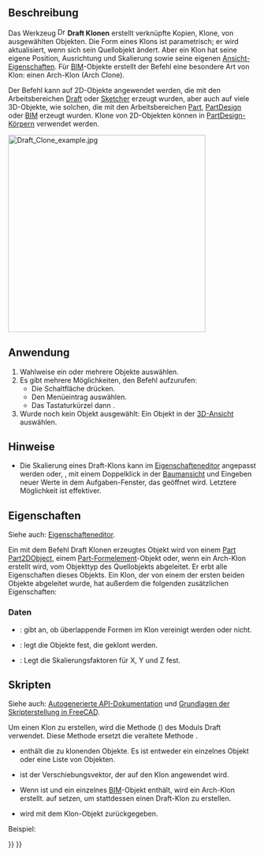 <languages/>

{{Docnav/de
|[[Draft_Stretch/de|Strecken]]
|[[Draft_OrthoArray/de|RechtwinkligeAnordnung]]
|[[Draft_Workbench/de|Draft]]
|IconL=Draft_Stretch.svg
|IconR=Draft_OrthoArray.svg
|IconC=Workbench_Draft.svg
}}

{{GuiCommand/de
|Name=Draft Clone
|Name/de=Draft Klonen
|MenuLocation=Änderung → Klonen
|Workbenches=[[Draft_Workbench/de|Draft]]
|Shortcut={{KEY|C}} {{KEY|L}}
|SeeAlso=[[Draft_Scale/de|Draft Skalieren]]
}}

<span id="Description"></span>
==Beschreibung== 

Das Werkzeug [[Image:Draft Clone.svg|16px]] '''Draft Klonen''' erstellt verknüpfte Kopien, Klone, von ausgewählten Objekten. Die Form eines Klons ist parametrisch; er wird aktualisiert, wenn sich sein Quellobjekt ändert. Aber ein Klon hat seine eigene Position, Ausrichtung und Skalierung sowie seine eigenen [[Property_editor/de|Ansicht-Eigenschaften]]. Für [[BIM_Workbench/de|BIM]]-Objekte erstellt der Befehl eine besondere Art von Klon: einen Arch-Klon (Arch Clone).

Der Befehl kann auf 2D-Objekte angewendet werden, die mit den Arbeitsbereichen [[Draft_Workbench/de|Draft]] oder [[Sketcher_Workbench/de|Sketcher]] erzeugt wurden, aber auch auf viele 3D-Objekte, wie solchen, die mit den Arbeitsbereichen [[Part_Workbench/de|Part]], [[PartDesign_Workbench/de|PartDesign]] oder [[BIM_Workbench/de|BIM]] erzeugt wurden. Klone von 2D-Objekten können in [[PartDesign_Body/de|PartDesign-Körpern]] verwendet werden.

[[Image:Draft_Clone_example.jpg|400px]]
{{Caption|Draft-Klon neben dem Quellobjekt}}

<span id="Usage"></span>
==Anwendung== 

# Wahlweise ein oder mehrere Objekte auswählen.
# Es gibt mehrere Möglichkeiten, den Befehl aufzurufen:
#* Die Schaltfläche {{Button|[[Image:Draft_Clone.svg|16px]] [[Draft_Clone/de|Klonen]]}} drücken.
#* Den Menüeintrag {{MenuCommand|Änderung → [[Image:Draft_Clone.svg|16px]] Klonen}} auswählen.
#* Das Tastaturkürzel {{KEY|C}} dann {{KEY|L}}.
# Wurde noch kein Objekt ausgewählt: Ein Objekt in der [[3D_view/de|3D-Ansicht]] auswählen.

<span id="Notes"></span>
==Hinweise==

* Die Skalierung eines Draft-Klons kann im [[Property_editor/de|Eigenschafteneditor]] angepasst werden oder, {{Version/de|1.1}}, mit einem Doppelklick in der [[Tree_view/de|Baumansicht]] und Eingeben neuer Werte in dem Aufgaben-Fenster, das geöffnet wird. Letztere Möglichkeit ist effektiver.

<span id="Properties"></span>
==Eigenschaften==

Siehe auch: [[Property_editor/de|Eigenschafteneditor]].

Ein mit dem Befehl Draft Klonen erzeugtes Objekt wird von einem [[Part_Part2DObject/de|Part Part2DObject]], einem [[Part_Feature/de|Part-Formelement]]-Objekt oder, wenn ein Arch-Klon erstellt wird, vom Objekttyp des Quellobjekts abgeleitet. Er erbt alle Eigenschaften dieses Objekts. Ein Klon, der von einem der ersten beiden Objekte abgeleitet wurde, hat außerdem die folgenden zusätzlichen Eigenschaften:

<span id="Data"></span>
===Daten===

{{TitleProperty|Draft}}

* {{PropertyData|Fuse|Bool}}: gibt an, ob überlappende Formen im Klon vereinigt werden oder nicht.
* {{PropertyData|Objects|LinkListGlobal}}: legt die Objekte fest, die geklont werden.
* {{PropertyData|Scale|Vector}}: Legt die Skalierungsfaktoren für X, Y und Z fest.

<span id="Scripting"></span>
==Skripten==

Siehe auch: [https://freecad.github.io/SourceDoc/ Autogenerierte API-Dokumentation] und [[FreeCAD_Scripting_Basics/de|Grundlagen der Skripterstellung in FreeCAD]].

Um einen Klon zu erstellen, wird die Methode {{incode|make_clone}} ({{Version/de|0.19}}) des Moduls Draft verwendet. Diese Methode ersetzt die veraltete Methode {{incode|clone}}.

{{Code|code=
cloned_object = make_clone(obj, delta=None, forcedraft=False)
}}

* {{incode|obj}} enthält die zu klonenden Objekte. Es ist entweder ein einzelnes Objekt oder eine Liste von Objekten.
* {{incode|delta}} ist der Verschiebungsvektor, der auf den Klon angewendet wird.
* Wenn {{incode|forcedraft}} {{incode|False}} ist und {{incode|obj}} ein einzelnes [[BIM_Workbench/de|BIM]]-Objekt enthält, wird ein Arch-Klon erstellt. {{incode|forcedraft}} auf {{incode|True}} setzen, um stattdessen einen Draft-Klon zu erstellen.
* {{incode|cloned_object}} wird mit dem Klon-Objekt zurückgegeben.

Beispiel:

{{Code|code=
import FreeCAD as App
import Draft

doc = App.newDocument()

place = App.Placement(App.Vector(1000, 0, 0), App.Rotation())
polygon1 = Draft.make_polygon(3, 750)
polygon2 = Draft.make_polygon(5, 750, placement=place)

vector = App.Vector(2600, 500, 0)
cloned_object = Draft.clone([polygon1, polygon2], delta=vector)

cloned_object.Fuse = True

doc.recompute()
}}


{{Docnav/de
|[[Draft_Stretch/de|Strecken]]
|[[Draft_OrthoArray/de|RechtwinkligeAnordnung]]
|[[Draft_Workbench/de|Draft]]
|IconL=Draft_Stretch.svg
|IconR=Draft_OrthoArray.svg
|IconC=Workbench_Draft.svg
}}

{{Draft Tools navi{{#translation:}}}}
{{Userdocnavi{{#translation:}}}}
